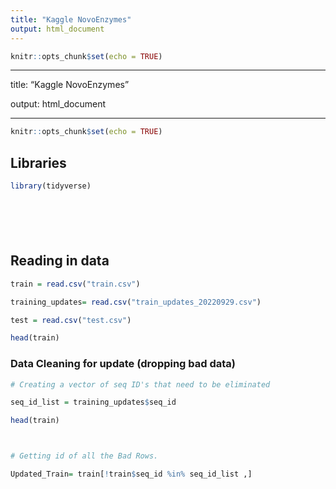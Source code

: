 ---
title: "Kaggle NovoEnzymes"
output: html_document
---

```{r setup, include=FALSE}
knitr::opts_chunk$set(echo = TRUE)
```

---

title: "Kaggle NovoEnzymes"

output: html_document

---



```{r setup, include=FALSE}

knitr::opts_chunk$set(echo = TRUE)

```







## Libraries


```{r}



library(tidyverse)







```



## Reading in data



```{r}

train = read.csv("train.csv")

training_updates= read.csv("train_updates_20220929.csv")

test = read.csv("test.csv")

head(train)

```




### Data Cleaning for update (dropping bad data)





```{r}



# Creating a vector of seq ID's that need to be eliminated

seq_id_list = training_updates$seq_id

head(train)



# Getting id of all the Bad Rows.

Updated_Train= train[!train$seq_id %in% seq_id_list ,]



```
